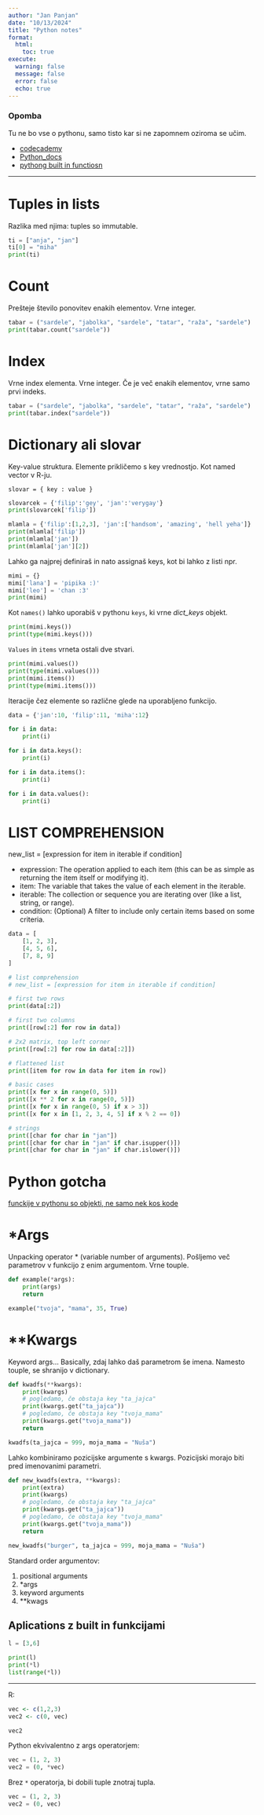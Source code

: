```yaml
---
author: "Jan Panjan"
date: "10/13/2024"
title: "Python notes"
format:
  html:
    toc: true
execute: 
  warning: false
  message: false
  error: false
  echo: true
---
```


### Opomba

Tu ne bo vse o pythonu, samo tisto kar si ne zapomnem oziroma se učim.

- [codecademy](https://www.codecademy.com/learn) 
- [Python_docs](https://www.codecademy.com/resources/docs/python?page_ref=catalog) 
- [pythong built in functiosn](https://www.codecademy.com/resources/docs/python/built-in-functions)

---

# Tuples in lists

Razlika med njima: tuples so immutable.


```python
ti = ["anja", "jan"]
ti[0] = "miha"
print(ti)
```

# Count

Prešteje število ponovitev enakih elementov. Vrne integer.

```python
tabar = ("sardele", "jabolka", "sardele", "tatar", "raža", "sardele")
print(tabar.count("sardele"))
```

# Index

Vrne index elementa. Vrne integer. Če je več enakih elementov, vrne samo 
prvi indeks.

```python
tabar = ("sardele", "jabolka", "sardele", "tatar", "raža", "sardele")
print(tabar.index("sardele"))
```

# Dictionary ali slovar

Key-value struktura. Elemente prikličemo s key vrednostjo. Kot named vector
v R-ju.

`slovar = { key : value }`

```python
slovarcek = {'filip':'gey', 'jan':'verygay'}
print(slovarcek['filip'])

mlamla = {'filip':[1,2,3], 'jan':['handsom', 'amazing', 'hell yeha']}
print(mlamla['filip'])
print(mlamla['jan'])
print(mlamla['jan'][2])
```

Lahko ga najprej definiraš in nato assignaš keys, kot bi lahko
z listi npr.

```python
mimi = {}
mimi['lana'] = 'pipika :)'
mimi['leo'] = 'chan :3'
print(mimi)
```

Kot `names()` lahko uporabiš v pythonu `keys`, ki vrne *dict_keys* objekt.

```python
print(mimi.keys())
print(type(mimi.keys()))

```

`Values` in `items` vrneta ostali dve stvari.

```python
print(mimi.values())
print(type(mimi.values()))
print(mimi.items())
print(type(mimi.items()))
```

Iteracije čez elemente so različne glede na uporabljeno funkcijo.

```python
data = {'jan':10, 'filip':11, 'miha':12}

for i in data:
    print(i)

for i in data.keys():
    print(i)

for i in data.items():
    print(i)

for i in data.values():
    print(i)
```

# LIST COMPREHENSION

new_list = \[expression for item in iterable if condition]

- expression: The operation applied to each item (this can be as simple as returning the item itself or modifying it).
- item: The variable that takes the value of each element in the iterable.
- iterable: The collection or sequence you are iterating over (like a list, string, or range).
- condition: (Optional) A filter to include only certain items based on some criteria.

```python
data = [
    [1, 2, 3],
    [4, 5, 6],
    [7, 8, 9]
]

# list comprehension
# new_list = [expression for item in iterable if condition]

# first two rows
print(data[:2])

# first two columns
print([row[:2] for row in data])

# 2x2 matrix, top left corner
print([row[:2] for row in data[:2]])

# flattened list
print([item for row in data for item in row])

# basic cases
print([x for x in range(0, 5)])
print([x ** 2 for x in range(0, 5)])
print([x for x in range(0, 5) if x > 3])
print([x for x in [1, 2, 3, 4, 5] if x % 2 == 0])

# strings
print([char for char in "jan"])
print([char for char in "jan" if char.isupper()])
print([char for char in "jan" if char.islower()])
```

# Python gotcha

[funckije v pythonu so objekti, ne samo nek kos kode](https://stackoverflow.com/questions/1132941/least-astonishment-and-the-mutable-default-argument)

# *Args

Unpacking operator * (variable number of arguments). Pošljemo več parametrov v 
funkcijo z enim argumentom. Vrne touple.

```python
def example(*args):
    print(args)
    return

example("tvoja", "mama", 35, True)
```

# **Kwargs

Keyword args... Basically, zdaj lahko daš parametrom še imena. Namesto touple, se shranijo
v dictionary.

```python
def kwadfs(**kwargs):
    print(kwargs)
    # pogledamo, če obstaja key "ta_jajca"
    print(kwargs.get("ta_jajca"))
    # pogledamo, če obstaja key "tvoja_mama"
    print(kwargs.get("tvoja_mama"))
    return

kwadfs(ta_jajca = 999, moja_mama = "Nuša")
```

Lahko kombiniramo pozicijske argumente s kwargs. Pozicijski morajo biti pred imenovanimi
parametri.

```python
def new_kwadfs(extra, **kwargs):
    print(extra)
    print(kwargs)
    # pogledamo, če obstaja key "ta_jajca"
    print(kwargs.get("ta_jajca"))
    # pogledamo, če obstaja key "tvoja_mama"
    print(kwargs.get("tvoja_mama"))
    return

new_kwadfs("burger", ta_jajca = 999, moja_mama = "Nuša")
```

Standard order argumentov:

1. positional arguments
2. *args
3. keyword arguments
4. **kwags

## Aplications z built in funkcijami

```python
l = [3,6]

print(l)
print(*l)
list(range(*l))
```

---

R:

```r
vec <- c(1,2,3)
vec2 <- c(0, vec)

vec2
```

Python ekvivalentno z args operatorjem:

```python
vec = (1, 2, 3)
vec2 = (0, *vec)
```

Brez `*` operatorja, bi dobili tuple znotraj tupla.

```python
vec = (1, 2, 3)
vec2 = (0, vec)
```
